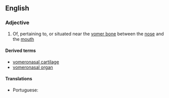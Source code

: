 ==English==

===Adjective===
{{en-adj|-}}

# {{context|anatomy|lang=en}} Of, pertaining to, or situated near the [[vomer bone]] between the [[nose]] and the [[mouth]]

====Derived terms====
* [[vomeronasal cartilage]]
* [[vomeronasal organ]]

====Translations====
{{trans-top|of, pertaining to, or situated near the vomer bone between the nose and the mouth}}
* Portuguese: {{t|pt|vomeronasal}}
{{trans-mid}}
{{trans-bottom}}